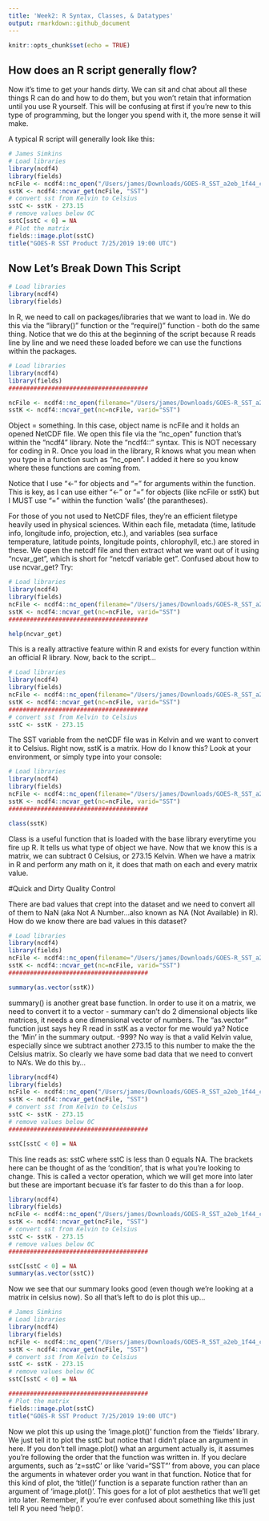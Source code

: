 ```yaml
---
title: 'Week2: R Syntax, Classes, & Datatypes'
output: rmarkdown::github_document
---
```


```r
knitr::opts_chunk$set(echo = TRUE)
```

## How does an R script generally flow?

Now it's time to get your hands dirty. We can sit and chat about all these things R can do and how to do them, but you won't retain that information until you use R yourself. This will be confusing at first if you're new to this type of programming, but the longer you spend with it, the more sense it will make. 

A typical R script will generally look like this:

```r
# James Simkins
# Load libraries
library(ncdf4)
library(fields)
ncFile <- ncdf4::nc_open("/Users/james/Downloads/GOES-R_SST_a2eb_1f44_c949.nc")
sstK <- ncdf4::ncvar_get(ncFile, "SST")
# convert sst from Kelvin to Celsius
sstC <- sstK - 273.15
# remove values below 0C
sstC[sstC < 0] = NA
# Plot the matrix
fields::image.plot(sstC)
title("GOES-R SST Product 7/25/2019 19:00 UTC")
```

## Now Let's Break Down This Script

```r
# Load libraries
library(ncdf4)
library(fields)
```

In R, we need to call on packages/libraries that we want to load in. We do this via the "library()" function or the "require()" function - both do the same thing. Notice that we do this at the beginning of the script because R reads line by line and we need these loaded before we can use the functions within the packages.

```r
# Load libraries
library(ncdf4)
library(fields)
#######################################

ncFile <- ncdf4::nc_open(filename="/Users/james/Downloads/GOES-R_SST_a2eb_1f44_c949.nc")
sstK <- ncdf4::ncvar_get(nc=ncFile, varid="SST")
```

Object = something. In this case, object name is ncFile and it holds an opened NetCDF file. We open this file via the "nc_open" function that's within the "ncdf4" library. Note the "ncdf4::" syntax. This is NOT necessary for coding in R. Once you load in the library, R knows what you mean when you type in a function such as "nc_open". I added it here so you know where these functions are coming from.

Notice that I use "<-" for objects and "=" for arguments within the function. This is key, as I can use either "<-" or "=" for objects (like ncFile or sstK) but I MUST use "=" within the function 'walls' (the parantheses). 

For those of you not used to NetCDF files, they're an efficient filetype heavily used in physical sciences. Within each file, metadata (time, latitude info, longitude info, projection, etc.), and variables (sea surface temperature, latitude points, longitude points, chlorophyll, etc.) are stored in these. We open the netcdf file and then extract what we want out of it using "ncvar_get", which is short for "netcdf variable get". Confused about how to use ncvar_get? Try:

```r
# Load libraries
library(ncdf4)
library(fields)
ncFile <- ncdf4::nc_open(filename="/Users/james/Downloads/GOES-R_SST_a2eb_1f44_c949.nc")
sstK <- ncdf4::ncvar_get(nc=ncFile, varid="SST")
#######################################

help(ncvar_get)
```

This is a really attractive feature within R and exists for every function within an official R library. Now, back to the script...

```r
# Load libraries
library(ncdf4)
library(fields)
ncFile <- ncdf4::nc_open(filename="/Users/james/Downloads/GOES-R_SST_a2eb_1f44_c949.nc")
sstK <- ncdf4::ncvar_get(nc=ncFile, varid="SST")
#######################################
# convert sst from Kelvin to Celsius
sstC <- sstK - 273.15
```

The SST variable from the netCDF file was in Kelvin and we want to convert it to Celsius. Right now, sstK is a matrix. How do I know this? Look at your environment, or simply type into your console:

```r
# Load libraries
library(ncdf4)
library(fields)
ncFile <- ncdf4::nc_open(filename="/Users/james/Downloads/GOES-R_SST_a2eb_1f44_c949.nc")
sstK <- ncdf4::ncvar_get(nc=ncFile, varid="SST")
#######################################

class(sstK)
```

Class is a useful function that is loaded with the base library everytime you fire up R. It tells us what type of object we have. Now that we know this is a matrix, we can subtract 0 Celsius, or 273.15 Kelvin. When we have a matrix in R and perform any math on it, it does that math on each and every matrix value.

#Quick and Dirty Quality Control

There are bad values that crept into the dataset and we need to convert all of them to NaN (aka Not A Number...also known as NA (Not Available) in R). How do we know there are bad values in this dataset?

```r
# Load libraries
library(ncdf4)
library(fields)
ncFile <- ncdf4::nc_open(filename="/Users/james/Downloads/GOES-R_SST_a2eb_1f44_c949.nc")
sstK <- ncdf4::ncvar_get(nc=ncFile, varid="SST")
#######################################

summary(as.vector(sstK))
```

summary() is another great base function. In order to use it on a matrix, we need to convert it to a vector - summary can't do 2 dimensional objects like matrices, it needs a one dimensional vector of numbers. The "as.vector" function just says hey R read in sstK as a vector for me would ya? Notice the 'Min' in the summary output. -999? No way is that a valid Kelvin value, especially since we subtract another 273.15 to this number to make the the Celsius matrix. So clearly we have some bad data that we need to convert to NA's. We do this by...

```r
library(ncdf4)
library(fields)
ncFile <- ncdf4::nc_open("/Users/james/Downloads/GOES-R_SST_a2eb_1f44_c949.nc")
sstK <- ncdf4::ncvar_get(ncFile, "SST")
# convert sst from Kelvin to Celsius
sstC <- sstK - 273.15
# remove values below 0C
#######################################

sstC[sstC < 0] = NA
```

This line reads as: sstC where sstC is less than 0 equals NA. The brackets here can be thought of as the 'condition', that is what you're looking to change. This is called a vector operation, which we will get more into later but these are important becuase it's far faster to do this than a for loop. 

```r
library(ncdf4)
library(fields)
ncFile <- ncdf4::nc_open("/Users/james/Downloads/GOES-R_SST_a2eb_1f44_c949.nc")
sstK <- ncdf4::ncvar_get(ncFile, "SST")
# convert sst from Kelvin to Celsius
sstC <- sstK - 273.15
# remove values below 0C
#######################################

sstC[sstC < 0] = NA
summary(as.vector(sstC))
```

Now we see that our summary looks good (even though we're looking at a matrix in celsius now). So all that's left to do is plot this up...

```r
# James Simkins
# Load libraries
library(ncdf4)
library(fields)
ncFile <- ncdf4::nc_open("/Users/james/Downloads/GOES-R_SST_a2eb_1f44_c949.nc")
sstK <- ncdf4::ncvar_get(ncFile, "SST")
# convert sst from Kelvin to Celsius
sstC <- sstK - 273.15
# remove values below 0C
sstC[sstC < 0] = NA

#######################################
# Plot the matrix
fields::image.plot(sstC)
title("GOES-R SST Product 7/25/2019 19:00 UTC")
```


Now we plot this up using the 'image.plot()' function from the 'fields' library. We just tell it to plot the sstC but notice that I didn't place an argument in here. If you don't tell image.plot() what an argument actually is, it assumes you're following the order that the function was written in. If you declare arguments, such as 'z=sstC' or like 'varid="SST"' from above, you can place the arguments in whatever order you want in that function. Notice that for this kind of plot, the 'title()' function is a separate function rather than an argument of 'image.plot()'. This goes for a lot of plot aesthetics that we'll get into later. Remember, if you're ever confused about something like this just tell R you need 'help()'. 

